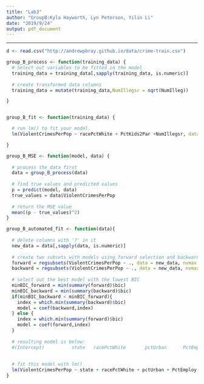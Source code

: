 ```yaml
---
title: "Lab3"
author: "GroupB:Kyla Hayworth, Lyn Peterson, Yilin Li"
date: "2019/9/24"
output: pdf_document
---
```


* * *

```r
d <- read.csv("http://andrewpbray.github.io/data/crime-train.csv")

group_B_process <- function(training_data) {
  # Select out variables to be fitted in the model
  training_data = training_data[,sapply(training_data, is.numeric)]
  
  # create transformed data columns
  training_data = mutate(training_data,NumIllegsr = sqrt(NumIlleg))

}


group_B_fit <- function(training_data) {

  # run lm() to fit your model.
  lm(ViolentCrimesPerPop ~ racePctWhite + PctKids2Par +NumIllegsr, data = training_data)

}

group_B_MSE <- function(model, data) {
  
  # process the data first 
  data = group_B_process(data)
  
  # find true values and predicted values
  p = predict(model, data)
  true_values = data$ViolentCrimesPerPop
  
  # return the MSE value 
  mean((p - true_values)^2)
}

group_B_automated_fit <- function(data){
  
  # delete columns with '?' in it
  new_data = data[,sapply(data, is.numeric)]
  
  # create two subsets with models using forward selection and backward selection seperately. 
  forward = regsubsets(ViolentCrimesPerPop ~ ., data = new_data, nvmax = 25, method = "forward")
  backward = regsubsets(ViolentCrimesPerPop ~ ., data = new_data, nvmax = 25, method = "backward")
  
  # select out the best model with the lowest BIC
  minBIC_forward = min(summary(forward)$bic)
  minBIC_backward = min(summary(backward)$bic)
  if(minBIC_backward < minBIC_forward){
    index = which.min(summary(backward)$bic)
    model = coef(backward,index)
  } else {
    index = which.min(summary(forward)$bic)
    model = coef(forward,index)
  }
  
  # resulting model is below:
  #(Intercept)          state   racePctWhite       pctUrban      PctEmploy MalePctDivorce   FemalePctDiv     PersPerFam    0.200527854   -0.001300984   -0.188668931    0.054425195   -0.157910910    0.354996125   -0.041471460    0.158280517    PctIlleg   PctHousOccup      NumStreet                                                                                 0.375654821   -0.085362549    0.197275651 
  
  
  # fit this model with lm()
  lm(ViolentCrimesPerPop ~ state + racePctWhite + pctUrban + PctEmploy + MalePctDivorce + FemalePctDiv + PersPerFam + PctIlleg + PctHousOccup + NumStreet , data = new_data)
}
```